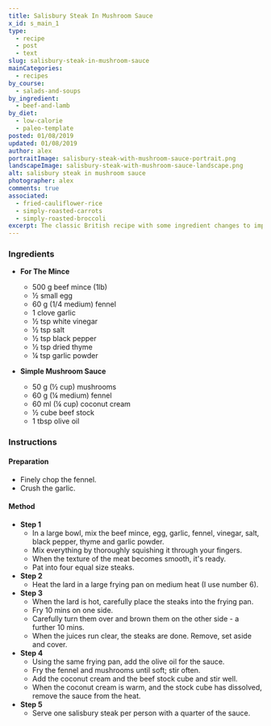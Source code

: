 ```yaml
---
title: Salisbury Steak In Mushroom Sauce
x_id: s_main_1
type:
  - recipe
  - post
  - text
slug: salisbury-steak-in-mushroom-sauce
mainCategories: 
  - recipes
by_course:
  - salads-and-soups
by_ingredient:
  - beef-and-lamb
by_diet:
  - low-calorie
  - paleo-template
posted: 01/08/2019
updated: 01/08/2019
author: alex
portraitImage: salisbury-steak-with-mushroom-sauce-portrait.png
landscapeImage: salisbury-steak-with-mushroom-sauce-landscape.png
alt: salisbury steak in mushroom sauce
photographer: alex
comments: true
associated: 
  - fried-cauliflower-rice
  - simply-roasted-carrots
  - simply-roasted-broccoli
excerpt: The classic British recipe with some ingredient changes to improve digestive health while retaining the taste.
---
```


<Ingredients>

### Ingredients

  - **For The Mince**
    - 500 g beef mince (1lb)
    - ½ small egg
    - 60 g (1/4 medium) fennel
    - 1 clove garlic
    - ½ tsp white vinegar
    - ½ tsp salt
    - ½ tsp black pepper
    - ½ tsp dried thyme
    - ¼ tsp garlic powder

  - **Simple Mushroom Sauce**
    - 50 g (½ cup) mushrooms
    - 60 g (¼ medium) fennel
    - 60 ml (¼ cup) coconut cream 
    - ½ cube beef stock
    - 1 tbsp olive oil

</Ingredients>

<Instructions>

### Instructions

#### Preparation

  - Finely chop the fennel.
  - Crush the garlic.

#### Method

  - **Step 1**
    - In a large bowl, mix the beef mince, egg, garlic, fennel, vinegar, salt, black pepper, thyme and garlic powder. 
    - Mix everything by thoroughly squishing it through your fingers.
    - When the texture of the meat becomes smooth, it's ready.
    - Pat into four equal size steaks.
  - **Step 2**
    - Heat the lard in a large frying pan on medium heat (I use number 6).
  - **Step 3**
    - When the lard is hot, carefully place the steaks into the frying pan. 
    - Fry 10 mins on one side. 
    - Carefully turn them over and brown them on the other side - a further 10 mins.
    - When the juices run clear, the steaks are done. Remove, set aside and cover.
  - **Step 4**
    - Using the same frying pan, add the olive oil for the sauce.
    - Fry the fennel and mushrooms until soft; stir often.
    - Add the coconut cream and the beef stock cube and stir well.
    - When the coconut cream is warm, and the stock cube has dissolved, remove the sauce from the heat.
  - **Step 5**
    - Serve one salisbury steak per person with a quarter of the sauce.

</Instructions>


